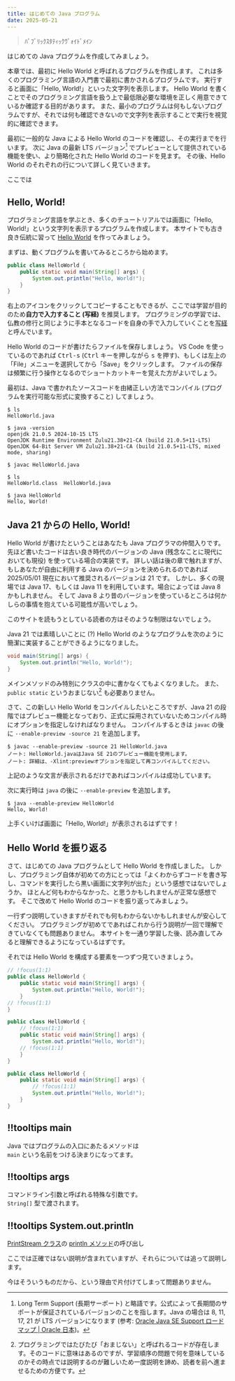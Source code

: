 ```yaml
---
title: はじめての Java プログラム
date: 2025-05-21
---
```


> ﾊﾟﾌﾞﾘｯｸｽﾀﾃｨｯｸｳﾞｫｲﾄﾞﾒｲﾝ

はじめての Java プログラムを作成してみましょう。

本章では、最初に Hello World と呼ばれるプログラムを作成します。
これは多くのプログラミング言語の入門書で最初に書かされるプログラムです。
実行すると画面に「Hello, World!」といった文字列を表示します。
Hello World を書くことでそのプログラミング言語を扱う上で最低限必要な環境を正しく用意できているか確認する目的があります。
また、最小のプログラムは何もしないプログラムですが、それでは何も確認できないので文字列を表示することで実行を視覚的に確認できます。

最初に一般的な Java による Hello World のコードを確認し、その実行までを行います。
次に Java の最新 LTS バージョン[^LTS] でプレビューとして提供されている機能を使い、より簡略化された Hello World のコードを見ます。
その後、Hello World のそれぞれの行について詳しく見ていきます。

[^LTS]: Long Term Support (長期サーポート) と略語です。公式によって長期間のサポートが保証されているバージョンのことを指します。Java の場合は 8, 11, 17, 21 が LTS バージョンになります (参考: [Oracle Java SE Support ロードマップ | Oracle 日本](https://www.oracle.com/jp/java/technologies/java-se-support-roadmap.html))。

ここでは

## Hello, World!

プログラミング言語を学ぶとき、多くのチュートリアルでは画面に「Hello, World!」という文字列を表示するプログラムを作成します。
本サイトでも古き良き伝統に習って [Hello World](https://ja.wikipedia.org/wiki/Hello_world) を作ってみましょう。

まずは、動くプログラムを書いてみるところから始めます。

```java HelloWorld.java
public class HelloWorld {
    public static void main(String[] args) {
        System.out.println("Hello, World!");
    }
}
```

右上のアイコンをクリックしてコピーすることもできるが、ここでは学習が目的のため**自力で入力すること (写経)** を推奨します。
プログラミングの学習では、仏教の修行と同じように手本となるコードを自身の手で入力していくことを[写経](https://www.google.com/search?q=%E3%83%97%E3%83%AD%E3%82%B0%E3%83%A9%E3%83%9F%E3%83%B3%E3%82%B0+%E5%86%99%E7%B5%8C)と呼んでいます。

Hello World のコードが書けたらファイルを保存しましょう。
VS Code を使っているのであれば <kbd>Ctrl-s</kbd> (<kbd>Ctrl</kbd> キーを押しながら <kbd>s</kbd> を押す)、もしくは左上の「File」メニューを選択してから「Save」をクリックします。
ファイルの保存は頻繁に行う操作となるのでショートカットキーを覚えた方がよいでしょう。

最初は、Java で書かれたソースコードを由緒正しい方法でコンパイル (プログラムを実行可能な形式に変換すること) してましょう。

```shell Shell
$ ls
HelloWorld.java

$ java -version
openjdk 21.0.5 2024-10-15 LTS
OpenJDK Runtime Environment Zulu21.38+21-CA (build 21.0.5+11-LTS)
OpenJDK 64-Bit Server VM Zulu21.38+21-CA (build 21.0.5+11-LTS, mixed mode, sharing)

$ javac HelloWorld.java

$ ls
HelloWorld.class  HelloWorld.java

$ java HelloWorld
Hello, World!
```

## Java 21 からの Hello, World!

Hello World が書けたということはあなたも Java プログラマの仲間入りです。
先ほど書いたコードは古い良き時代のバージョンの Java (残念なことに現代においても現役) を使っている場合の実装です。
詳しい話は後の章で触れますが、もしあなたが自由に利用する Java のバージョンを決められるのであれば 2025/05/01 現在において推奨されるバージョンは 21 です。
しかし、多くの現場では Java 17、もしくは Java 11 を利用しています。場合によっては Java 8 かもしれません。
そして Java 8 より昔のバージョンを使っているところは何かしらの事情を抱えている可能性が高いでしょう。

このサイトを読もうとしている読者の方はそのような制限はないでしょう。

Java 21 では素晴しいことに (?) Hello World のようなプログラムを次のように簡潔に実装することができるようになりました。

```java HelloWorld.java
void main(String[] args) {
    System.out.println("Hello, World!");
}
```

メインメソッドのみ特別にクラスの中に書かなくてもよくなりました。
また、`public static` というおまじない[^おまじない] も必要ありません。

[^おまじない]: プログラミングではたびたび「おまじない」と呼ばれるコードが存在します。そのコードに意味はあるのですが、学習順序の問題で何を意味しているのかその時点では説明するのが難しいため一度説明を諦め、読者を前へ進ませるための方便です。

さて、この新しい Hello World をコンパイルしたいところですが、Java 21 の段階ではプレビュー機能となっており、正式に採用されていないためコンパイル時にオプションを指定しなければなりません。
コンパイルするときは `javac` の後に `--enable-preview -source 21` を追加します。

```shell Shell
$ javac --enable-preview -source 21 HelloWorld.java
ノート: HelloWorld.javaはJava SE 21のプレビュー機能を使用します。
ノート: 詳細は、-Xlint:previewオプションを指定して再コンパイルしてください。
```

上記のような文言が表示されるだけであればコンパイルは成功しています。

次に実行時は `java` の後に `--enable-preview` を追加します。

```shell Shell
$ java --enable-preview HelloWorld
Hello, World!
```

上手くいけば画面に「Hello, World!」が表示されるはずです！

## Hello World を振り返る

さて、はじめての Java プログラムとして Hello World を作成しました。
しかし、プログラミング自体が初めての方にとっては「よくわからずコードを書き写し、コマンドを実行したら黒い画面に文字列が出た」という感想ではないでしょうか。
ほとんど何もわからなかった、と思うかもしれませんが正常な感想です。
そこで改めて Hello World のコードを振り返ってみましょう。

一行ずつ説明していきますがそれでも何もわからないかもしれませんが安心してください。
プログラミングが初めてであればこれから行う説明が一回で理解できていなくても問題ありません。
本サイトを一通り学習した後、読み直してみると理解できるようになっているはずです。

それでは Hello World を構成する要素を一つずつ見ていきましょう。

```java HelloWorld.java
// !focus(1:1)
public class HelloWorld {
    public static void main(String[] args) {
        System.out.println("Hello, World!");
    }
// !focus(1:1)
}
```

```java HelloWorld.java
public class HelloWorld {
    // !focus(1:1)
    public static void main(String[] args) {
        System.out.println("Hello, World!");
    // !focus(1:1)
    }
}
```

```java HelloWorld.java
public class HelloWorld {
    public static void main(String[] args) {
        // !focus(1:1)
        System.out.println("Hello, World!");
    }
}
```

## !!tooltips main

Java ではプログラムの入口にあたるメソッドは  
`main` という名前をつける決まりになってます。

## !!tooltips args

コマンドライン引数と呼ばれる特殊な引数です。  
`String[]` 型で渡されます。

## !!tooltips System.out.println

[PrintStream クラス](https://docs.oracle.com/javase/jp/21/docs/api/java.base/java/io/PrintStream.html)の [println メソッド](<https://docs.oracle.com/javase/jp/21/docs/api/java.base/java/io/PrintStream.html#println(java.lang.String)>)の呼び出し

ここでは正確ではない説明が含まれていますが、それらについては追って説明します。

今はそういうものだから、という理由で片付けてしまって問題ありません。

